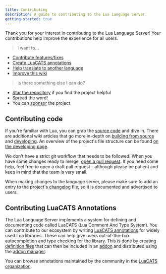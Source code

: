 ```yaml
---
title: Contributing
description: A guide to contributing to the Lua Language Server.
getting-started: true
---
```


Thank you for your interest in contributing to the Lua Language Server! Your contributions help improve the experience for all users.

> I want to...

- [Contribute features/fixes](#contributing-code)
- [Create LuaCATS annotations](#contributing-luacats-annotations)
- [Help translate to another language](/wiki/translations)
- [Improve this wiki](https://github.com/LuaLS/LuaLS.github.io/blob/main/docs/CONTRIBUTING.md)

> Is there something else I can do?

- [Star the repository](https://github.com/LuaLS/lua-language-server) if you find the project helpful
- Spread the word!
- You can [sponsor](https://github.com/LuaLS/lua-language-server/issues/484) the project

## Contributing code

If you're familiar with Lua, you can grab the [source code](https://github.com/LuaLS/lua-language-server) and dive in. There are additional wiki articles that go more in-depth on [building from source](/wiki/build) and [developing](/wiki/developing). An overview of the project's file structure can be found [on the developing page](/wiki/developing#file-structure).

We don't have a strict git workflow that needs to be followed. When you have some changes ready to merge, [open a pull request](https://github.com/LuaLS/lua-language-server/pulls). If you need some help, feel free to open a draft pull request – although please be patient and keep in mind that the team is very small.

When making changes to the language server, please make sure to add an entry to the project's [changelog](https://github.com/LuaLS/lua-language-server/blob/master/changelog.md) file, so it is documented and advertised to users.

## Contributing LuaCATS Annotations

The Lua Language Server implements a system for defining and documenting code called LuaCATS (Lua Comment And Type System). You can contribute to our ecosystem by writing [LuaCATS annotations](/wiki/annotations) for widely used Lua libraries. These can help give users out-of-the-box autocompletion and type checking for the library. This is done by creating [definition files](/wiki/definition-files) that can then be included in an [addon](/wiki/addons) and distributed using the [addon manager](/wiki/addons#addon-manager).

You can browse annotations maintained by the community in the [LuaCATS organization](https://github.com/LuaCATS).
